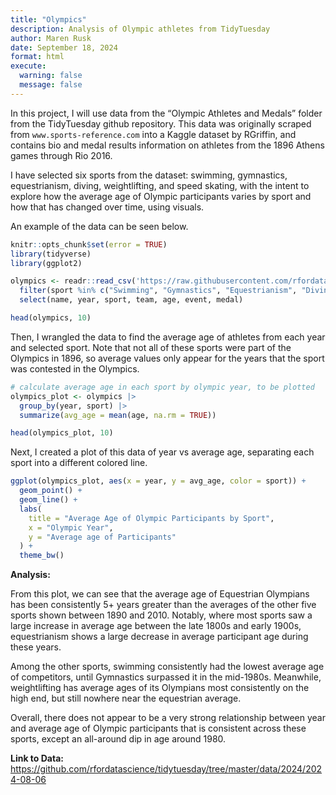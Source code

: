 ```yaml
---
title: "Olympics"
description: Analysis of Olympic athletes from TidyTuesday
author: Maren Rusk
date: September 18, 2024
format: html
execute:
  warning: false
  message: false
---
```


In this project, I will use data from the "Olympic Athletes and Medals" folder from the TidyTuesday github repository. This data was originally scraped from `www.sports-reference.com` into a Kaggle dataset by RGriffin, and contains bio and medal results information on athletes from the 1896 Athens games through Rio 2016.

I have selected six sports from the dataset: swimming, gymnastics, equestrianism, diving, weightlifting, and speed skating, with the intent to explore how the average age of Olympic participants varies by sport and how that has changed over time, using visuals.

An example of the data can be seen below.

```r

knitr::opts_chunk$set(error = TRUE)
library(tidyverse)
library(ggplot2)

olympics <- readr::read_csv('https://raw.githubusercontent.com/rfordatascience/tidytuesday/master/data/2024/2024-08-06/olympics.csv') |>
  filter(sport %in% c("Swimming", "Gymnastics", "Equestrianism", "Diving", "Weightlifting", "Speed Skating")) |>
  select(name, year, sport, team, age, event, medal)

head(olympics, 10)
```

Then, I wrangled the data to find the average age of athletes from each year and selected sport. Note that not all of these sports were part of the Olympics in 1896, so average values only appear for the years that the sport was contested in the Olympics.

```r
# calculate average age in each sport by olympic year, to be plotted
olympics_plot <- olympics |>
  group_by(year, sport) |>
  summarize(avg_age = mean(age, na.rm = TRUE))

head(olympics_plot, 10)

```

Next, I created a plot of this data of year vs average age, separating each sport into a different colored line.

```r

ggplot(olympics_plot, aes(x = year, y = avg_age, color = sport)) + 
  geom_point() + 
  geom_line() +
  labs(
    title = "Average Age of Olympic Participants by Sport",
    x = "Olympic Year", 
    y = "Average age of Participants"
  ) +
  theme_bw()

```

**Analysis:**

From this plot, we can see that the average age of Equestrian Olympians has been consistently 5+ years greater than the averages of the other five sports shown between 1890 and 2010. Notably, where most sports saw a large increase in average age between the late 1800s and early 1900s, equestrianism shows a large decrease in average participant age during these years.

Among the other sports, swimming consistently had the lowest average age of competitors, until Gymnastics surpassed it in the mid-1980s. Meanwhile, weightlifting has average ages of its Olympians most consistently on the high end, but still nowhere near the equestrian average.

Overall, there does not appear to be a very strong relationship between year and average age of Olympic participants that is consistent across these sports, except an all-around dip in age around 1980.

**Link to Data:** <https://github.com/rfordatascience/tidytuesday/tree/master/data/2024/2024-08-06>

